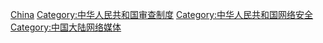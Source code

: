 {{Catnav|頁面分類|各種主題的頁面分類|按國家分類|各國政治|中国政治}}
{{Category diffuse}}
[[Category:各国互联网审查|China]]
[[Category:中华人民共和国审查制度|Category:中华人民共和国审查制度]]
[[Category:中华人民共和国网络安全|Category:中华人民共和国网络安全]]
[[Category:中国大陆网络媒体|Category:中国大陆网络媒体]]